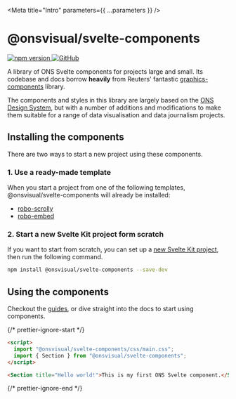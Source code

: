 
<Meta title="Intro" parameters={{ ...parameters }} />

# @onsvisual/svelte-components

<p>
  <a href="https://www.npmjs.com/package/@onsvisual/svelte-components">
    <img
      src="https://badge.fury.io/js/@onsvisual%2Fsvelte-components.svg"
      alt="npm version"
      style={{ display: "inline-block", margin: "0 5px 0 0" }}
    />
  </a>
  <a href="https://github.com/onsvisual/svelte-components">
    <img
      src="https://badgen.net/badge/icon/GitHub?icon=github&label"
      alt="GitHub"
      style={{ display: "inline-block", margin: "0 5px 0 0" }}
    />
  </a>
</p>

A library of ONS Svelte components for projects large and small. Its codebase and docs borrow **heavily** from Reuters' fantastic [graphics-components](https://github.com/reuters-graphics/graphics-components) library.

The components and styles in this library are largely based on the [ONS Design System](https://service-manual.ons.gov.uk/design-system/), but with a number of additions and modifications to make them suitable for a range of data visualisation and data journalism projects.

## Installing the components

There are two ways to start a new project using these components.

### 1. Use a ready-made template

When you start a project from one of the following templates, @onsvisual/svelte-components will already be installed:

- [robo-scrolly](https://github.com/ONSvisual/robo-scrolly)
- [robo-embed](https://github.com/ONSvisual/robo-embed)

### 2. Start a new Svelte Kit project form scratch

If you want to start from scratch, you can set up a [new Svelte Kit project](https://kit.svelte.dev/docs/creating-a-project), then run the following command.

```bash
npm install @onsvisual/svelte-components --save-dev
```

## Using the components

Checkout the [guides](?path=/docs/guides-using-these-docs--page), or dive straight into the docs to start using components.

{/* prettier-ignore-start */}
```html
<script>
  import "@onsvisual/svelte-components/css/main.css";
  import { Section } from "@onsvisual/svelte-components";
</script>

<Section title="Hello world!">This is my first ONS Svelte component.</Section>
```
{/* prettier-ignore-end */}
